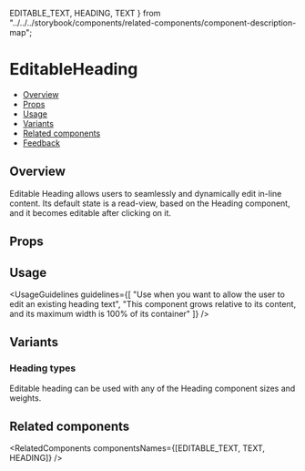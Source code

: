   EDITABLE_TEXT,
  HEADING,
  TEXT
} from "../../../storybook/components/related-components/component-description-map";

<Meta of={EditableHeadingStories} />


# EditableHeading

- [Overview](#overview)
- [Props](#props)
- [Usage](#usage)
- [Variants](#variants)
- [Related components](#related-components)
- [Feedback](#feedback)

## Overview

Editable Heading allows users to seamlessly and dynamically edit in-line content. Its default state is a read-view, based on the <Link href="/?path=/docs/text-heading--overview" withoutSpacing>Heading component</Link>, and it becomes editable after clicking on it.

<Canvas>
  <Story of={EditableHeadingStories.Overview} />
</Canvas>

## Props

<ArgsTable story="Overview" />

## Usage

<UsageGuidelines
  guidelines={[
    "Use when you want to allow the user to edit an existing heading text",
    "This component grows relative to its content, and its maximum width is 100% of its container"
  ]}
/>

<TipEditableText />

## Variants

### Heading types

Editable heading can be used with any of the <Link href="/?path=/docs/text-heading--overview" withoutSpacing>Heading component</Link> sizes and weights.

<Canvas>
  <Story of={EditableHeadingStories.Types} />
</Canvas>

## Related components

<RelatedComponents componentsNames={[EDITABLE_TEXT, TEXT, HEADING]} />
